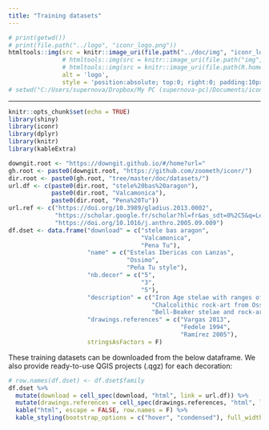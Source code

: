 ```yaml
---
title: "Training datasets"
---
```


```r
# print(getwd())
# print(file.path("../logo", "iconr_logo.png"))
htmltools::img(src = knitr::image_uri(file.path("../doc/img", "iconr_logo.png")),
               # htmltools::img(src = knitr::image_uri(file.path("img", "iconr_logo.png")), 
               # htmltools::img(src = knitr::image_uri(file.path(R.home("doc"), "html", "logo.jpg")), 
               alt = 'logo', 
               style = 'position:absolute; top:0; right:0; padding:10px;')
# setwd("C:/Users/supernova/Dropbox/My PC (supernova-pc)/Documents/iconr/doc/datasets")
```

---

```r
knitr::opts_chunk$set(echo = TRUE)
library(shiny)
library(iconr)
library(dplyr)
library(knitr)
library(kableExtra)

downgit.root <- "https://downgit.github.io/#/home?url="
gh.root <- paste0(downgit.root, "https://github.com/zoometh/iconr/")
dir.root <- paste0(gh.root, "tree/master/doc/datasets/")
url.df <- c(paste0(dir.root, "stele%20bas%20aragon"),
            paste0(dir.root, "Valcamonica"),
            paste0(dir.root, "Pena%20Tu"))
url.ref <- c("https://doi.org/10.3989/gladius.2013.0002",
             "https://scholar.google.fr/scholar?hl=fr&as_sdt=0%2C5&q=Le+Pietre+degli+Dei%2C+menhir+e+stele+dell%27Eta+del+Rame+in+Valcamonica+e+Valtellina&btnG=",
             "https://doi.org/10.1016/j.anthro.2005.09.009")
df.dset <- data.frame("download" = c("stele bas aragon",
                                     "Valcamonica",
                                     "Pena Tu"),
                      "name" = c("Estelas Ibericas con Lanzas",
                                 "Ossimo",
                                 "Peña Tu style"),
                      "nb.decor" = c("5",
                                     "3",
                                     "5"),
                      "description" = c("Iron Age stelae with ranges of spears, writings, etc.",
                                        "Chalcolithic rock-art from Ossimo, Valcamonica",
                                        "Bell-Beaker stelae and rock-art"),
                      "drawings.references" = c("Vargas 2013",
                                                "Fedele 1994",
                                                "Ramírez 2005"),
                      stringsAsFactors = F)
```


These training datasets can be downloaded from the below dataframe. We also provide ready-to-use QGIS projects (.qgz) for each decoration:

```r
# row.names(df.dset) <- df.dset$family
df.dset %>% 
  mutate(download = cell_spec(download, "html", link = url.df)) %>%
  mutate(drawings.references = cell_spec(drawings.references, "html", link = url.ref)) %>%
  kable("html", escape = FALSE, row.names = F) %>%
  kable_styling(bootstrap_options = c("hover", "condensed"), full_width = F)
```
